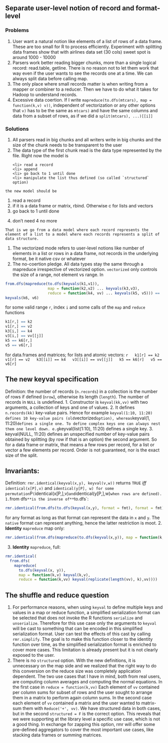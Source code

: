 ## Separate user-level notion of record and format-level

### Problems
  1. User want a natural notion like elements of a list of rows of a data frame. These are too small for R to process efficiently. Experiment with splitting data frames show that with airlines data set (30 cols) sweet spot is around 1000 - 10000
  1. Parsers work better reading bigger chunks, more than a single logical record: read.table, getline. There is no reason not to let them work that way even if the user wants to see the records one at a time. We can always split data before calling map.
  1. The only place where small records matter is when writing from a mapper or combiner to a reducer. Then we have to do what it takes for Hadoop to understand records.
  1. Excessive data coertion. If I write `mapreduce(to.dfs(mtcars), map = function(k,v) v))`, independent of vectorization or any other options that `v)` has to be the same as `mtcars)` and have the same columns and data from a subset of rows, as if we did a `split(mtcars), ...)[[i]]` 
 

### Solutions
  1. All parsers read in big chunks and all writers write in big chunks and the size of the chunk needs to be transparent to the user
  1. The data type of the first chunk read is the data type represented by the file. Right now the model is 
  <ol>
  
    <li> read a record
    <li> append
    <li> go back to 1 until done
    <li> manipulate the list thus defined (so called `structured` option)
    
  </ol>
  
    the new model should be
  
  <ol>  
  
    <li> read a record
    <li> if it is a data frame or matrix, rbind. Otherwise c for lists and vectors
    <li> go back to 1 until done
    <li> don't need 4 no more
  
  </ol>
  
    That is we go from a data model where each record represents the element of a list to a model where each records represents a split of data structure.
    
  1. The vectorized mode refers to user-level notions like number of elements in a list or rows in a data frame, not records in the underlying format, be it native csv or whatever
  1. The no-coertion pledge. All data types stay the same through a mapreduce irrespective of vectorized option. `vectorized` only controls the size of a range, not element vs range. In
  
  ```r
  from.dfs(mapreduce(to.dfs(keyvals(k1,v1)), 
                     map = function(k2,v2) ... keyvals(k3,v3), 
                     reduce = function(k4, vv) ... keyvals(k5, v5))) == 
  keyvals(k6, v6)
  ```
  for some valid range `r`, index `i` and some calls of the `map` and `reduce` functions
  
  ```r
  k1[r,] == k2
  v1[r,] == v2
  k3[i,] == k4 
  v3[i,] == vv[[j]] 
  k5 == k6[r,]
  v5 == v6[r,]
  ```
  for data.frames and matrices; for lists and atomic vectors:
  ```r
  k1[r] == k2
  v1[r] == v2
  k3[[i]] == k4
  v3[[i]] == vv[[j]]
  k5 == k6[r]
  v5 == v6[r]
  ```
  
## The new keyval specification
  
  Definition: the number of records (`n.records`) in a collection is the number of rows if defined (`nrow`), otherwise its length (`length`). The number of records in `NULL` is undefined.
  1. Constructor is `keyval(kk,vv)` with two arguments, a collection of keys and one of values. 
  2. It defines `n.records(kk)` key-value pairs. Hence for example `keyval(1:10, 11:20) defines 10 key-value pairs (old `vectorized` option), whereas `keyval(1, 11:20)` defines a single one. To define complex keys one can always nest them one level down. e.g `keyval(list(1:10), 11:20) defines a single key.
  3. keyval(NULL, 11:20) defines an unspecified number of key-value pairs obtained by splitting (by row if that is an option) the second argument. So for a data frame or matrix, that means a few rows per record, for a list or vector a few elements per record. Order is not guaranteed, nor is the exact size of the split.
  
  
## Invariants:
Definition: `rmr.identical(keyval(x,y), keyval(v,w))` returns `TRUE` *iff* `identical(x[P],v)` and `identical(y[P], w) for some permutation `P` (`identical(x[P,],v)` and `identical(y[P,],w)` when rows are defined).
  1. `from dfs` **is the inverse of** `to.dfs`: 
  
  ```r
  rmr.identical(from.dfs(to.dfs(keyval(x,y), format = fmt), format = fmt), keyval(x,y))
  ``` 
  
  for any format as long as that format can represent the data in `x` and `y`. The `native` format can represent anything, hence the latter restriction is moot.
  2. **Identity** `mapreduce` map only:
  
  ```r
  rmr.identical(from.dfs(mapreduce(to.dfs(keyval(x,y)), map = function(k,v) keyval(k,v))))
  ```
  
  3. **Identity** `mapreduce`, full:
  
  ```r
  rmr.identical(
    from.dfs(
      mapreduce(
        to.dfs(keyval(x, y)), 
        map = function(k,v) keyval(k,v), 
        reduce = function(k,vv) keyval(replicate(length(vv), k),vv))))
  ```
  
## The shuffle and reduce question
  1. For performance reasons, when using `keyval` to define multiple keys and values in a map or reduce function, a simplified serialization format can be selected that does not invoke  the R functions `serialize` and `unserialize`. Therefore for this use case only the arguments to `keyval` will be cast to something that can be encoded in this simplified serialization format. User can test the effects of this cast by calling `rmr.simplify`. The goal is to make this function closer to the identity function over time, as the simplified serialization format is enriched to cover more cases. This limitation is already present but it is not clearly exposed to the user. 
  2. There is no `structured` option. With the new definitions, it is unnecessary on the map side and we realized that the right way to do this conversion on the reduce size was completely application dependent. The two use cases that I have in mind, both from real users, are computing column averages and computing the normal equations. In the first case in `reduce = function(k,vv)` Each element of `vv` contained per column sums for subset of rows and the user sought to arrange them in a matrix to perform again column sums. In the second case each element of `vv` contained a matrix and the user wanted to matrix-sum them with `Reduce('+', vv)`. We have structured data in both cases, but in the second `structured = F` is the correct option. This reveals that we were supporting at the library level a specific use case, which is not a good thing. In exchange for zapping this option, rmr will offer some pre-defined aggregators to cover the most important use cases, like stacking data frames or summing matrices.